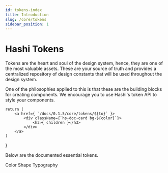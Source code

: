 ```yaml
---
id: tokens-index
title: Introduction
slug: /core/tokens
sidebar_position: 1
---
```


# Hashi Tokens

Tokens are the heart and soul of the design system, hence, they are one of the most valuable assets. These are your source of truth and provides a centralized repository of design constants that will be used throughout the design system.

One of the philosophies applied to this is that these are the building blocks for creating components. We encourage you to use Hashi's token API to style your components.

    return (
        <a href={ `/docs/0.1.5/core/tokens/${to}` }>
            <div className={`hs-doc-card bg-${color}`}>
                <h3>{ children }</h3>
            </div>
        </a>
    )
}

Below are the documented essential tokens.

<section class="grid">
    <TokenCard to="color-tokens" color="scarlet-400">Color</TokenCard>
    <TokenCard to="shape-tokens" color="native-blue-400">Shape</TokenCard>
    <TokenCard to="typography-tokens" color="plox-400">Typography</TokenCard>
</section>

